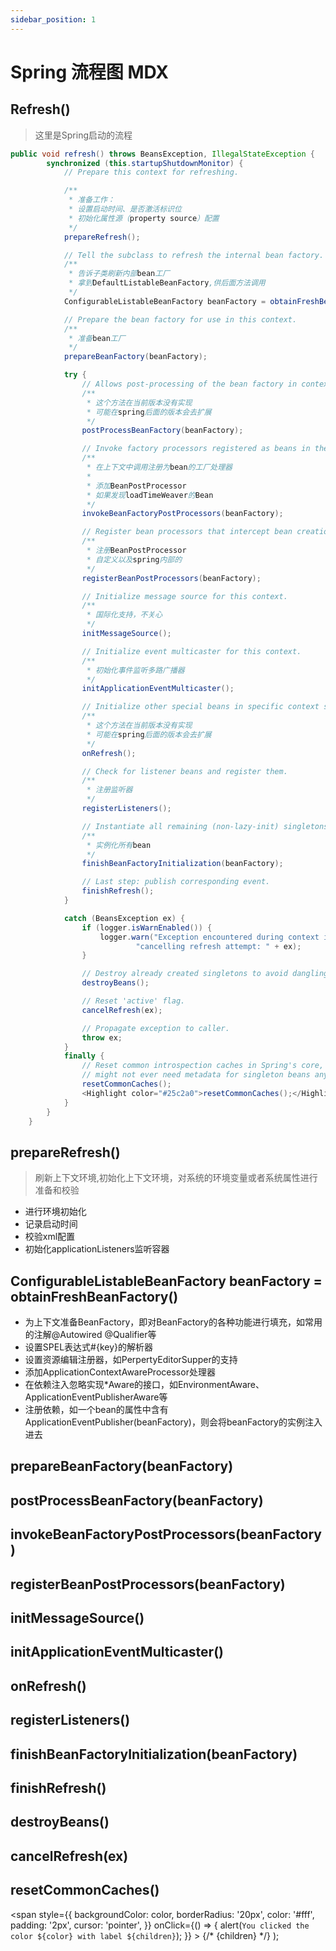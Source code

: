 ```yaml
---
sidebar_position: 1
---
```


# Spring 流程图 MDX

## Refresh()
> 这里是Spring启动的流程

```java
public void refresh() throws BeansException, IllegalStateException {
		synchronized (this.startupShutdownMonitor) {
			// Prepare this context for refreshing.

			/**
			 * 准备工作：
			 * 设置启动时间、是否激活标识位
			 * 初始化属性源（property source）配置
			 */
			prepareRefresh();

			// Tell the subclass to refresh the internal bean factory.
			/**
			 * 告诉子类刷新内部bean工厂
			 * 拿到DefaultListableBeanFactory,供后面方法调用
			 */
			ConfigurableListableBeanFactory beanFactory = obtainFreshBeanFactory();

			// Prepare the bean factory for use in this context.
			/**
			 * 准备bean工厂
			 */
			prepareBeanFactory(beanFactory);

			try {
				// Allows post-processing of the bean factory in context subclasses.
				/**
				 * 这个方法在当前版本没有实现
				 * 可能在spring后面的版本会去扩展
				 */
				postProcessBeanFactory(beanFactory);

				// Invoke factory processors registered as beans in the context.
				/**
				 * 在上下文中调用注册为bean的工厂处理器
				 *
				 * 添加BeanPostProcessor
				 * 如果发现loadTimeWeaver的Bean
				 */
				invokeBeanFactoryPostProcessors(beanFactory);

				// Register bean processors that intercept bean creation.
				/**
				 * 注册BeanPostProcessor
				 * 自定义以及spring内部的
				 */
				registerBeanPostProcessors(beanFactory);

				// Initialize message source for this context.
				/**
				 * 国际化支持，不关心
				 */
				initMessageSource();

				// Initialize event multicaster for this context.
				/**
				 * 初始化事件监听多路广播器
				 */
				initApplicationEventMulticaster();

				// Initialize other special beans in specific context subclasses.
				/**
				 * 这个方法在当前版本没有实现
				 * 可能在spring后面的版本会去扩展
				 */
				onRefresh();

				// Check for listener beans and register them.
				/**
				 * 注册监听器
				 */
				registerListeners();

				// Instantiate all remaining (non-lazy-init) singletons.
				/**
				 * 实例化所有bean
				 */
				finishBeanFactoryInitialization(beanFactory);

				// Last step: publish corresponding event.
				finishRefresh();
			}

			catch (BeansException ex) {
				if (logger.isWarnEnabled()) {
					logger.warn("Exception encountered during context initialization - " +
							"cancelling refresh attempt: " + ex);
				}

				// Destroy already created singletons to avoid dangling resources.
				destroyBeans();

				// Reset 'active' flag.
				cancelRefresh(ex);

				// Propagate exception to caller.
				throw ex;
			}
			finally {
				// Reset common introspection caches in Spring's core, since we
				// might not ever need metadata for singleton beans anymore...
				resetCommonCaches();
				<Highlight color="#25c2a0">resetCommonCaches();</Highlight>
			}
		}
	}

```
<!-- This is <Highlight color="#1002a0">Docusaurus green</Highlight> ! -->

## prepareRefresh()
> 刷新上下文环境,初始化上下文环境，对系统的环境变量或者系统属性进行准备和校验
* 进行环境初始化
* 记录启动时间
* 校验xml配置
* 初始化applicationListeners监听容器

## ConfigurableListableBeanFactory beanFactory = obtainFreshBeanFactory()
>
* 为上下文准备BeanFactory，即对BeanFactory的各种功能进行填充，如常用的注解@Autowired @Qualifier等
* 设置SPEL表达式#{key}的解析器
* 设置资源编辑注册器，如<Highlight color="#1002a0">PerpertyEditorSupper</Highlight>的支持
* 添加ApplicationContextAwareProcessor处理器
* 在依赖注入忽略实现*Aware的接口，如EnvironmentAware、ApplicationEventPublisherAware等
* 注册依赖，如一个bean的属性中含有ApplicationEventPublisher(beanFactory)，则会将beanFactory的实例注入进去

## prepareBeanFactory(beanFactory)
## postProcessBeanFactory(beanFactory)
## invokeBeanFactoryPostProcessors(beanFactory)
## registerBeanPostProcessors(beanFactory)
## initMessageSource()
## initApplicationEventMulticaster()
## onRefresh()
## registerListeners()
## finishBeanFactoryInitialization(beanFactory)
## finishRefresh()
## destroyBeans()
## cancelRefresh(ex)
## resetCommonCaches()
  <span
    style={{
      backgroundColor: color,
      borderRadius: '20px',
      color: '#fff',
      padding: '2px',
      cursor: 'pointer',
    }}
    onClick={() => {
      alert(`You clicked the color ${color} with label ${children}`);
      }}
      >
{/*     {children} */}
  </span>
);